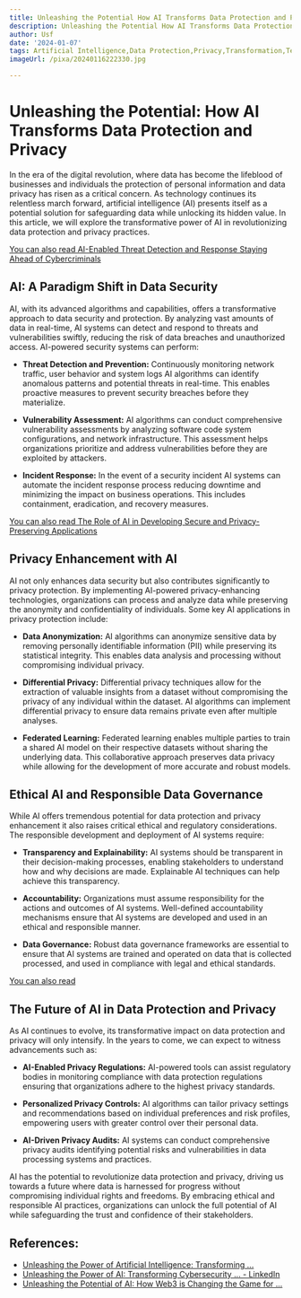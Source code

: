 ```yaml
---
title: Unleashing the Potential How AI Transforms Data Protection and Privacy
description: Unleashing the Potential How AI Transforms Data Protection and Privacy
author: Usf
date: '2024-01-07'
tags: Artificial Intelligence,Data Protection,Privacy,Transformation,Technology
imageUrl: /pixa/20240116222330.jpg

---
```

# Unleashing the Potential: How AI Transforms Data Protection  and  Privacy

In the era  of  the digital revolution, where data has become the lifeblood of businesses and individuals the protection of personal information and data privacy has  risen as a critical concern. As technology continues its relentless march forward, artificial intelligence  (AI) presents itself  as a  potential solution for safeguarding data while unlocking its hidden value. In this  article, we will  explore the transformative power of AI in revolutionizing data protection and privacy practices.

[You can also read  AI-Enabled Threat Detection  and Response Staying Ahead of Cybercriminals](AI-Enabled%20Threat%20Detection%20and%20Response%20Staying%20Ahead%20of%20Cybercriminals)


## AI: A Paradigm  Shift  in Data Security

AI,  with its advanced algorithms  and capabilities, offers a transformative approach to  data security and protection. By analyzing vast amounts of data in real-time, AI  systems can detect and respond to threats and vulnerabilities swiftly, reducing the risk of data breaches and unauthorized access. AI-powered security systems can perform:

* **Threat Detection and Prevention:** Continuously monitoring  network traffic, user  behavior and system logs AI algorithms can identify  anomalous patterns and potential threats in  real-time. This enables proactive measures to prevent security breaches before they materialize.

* **Vulnerability Assessment:** AI algorithms can conduct  comprehensive vulnerability assessments by analyzing software code system  configurations, and  network infrastructure. This assessment helps organizations prioritize and address vulnerabilities before they are exploited by attackers.

* **Incident Response:** In the event of a security incident AI systems can automate the incident response process  reducing downtime and minimizing the impact on business operations. This includes  containment, eradication, and recovery measures.

[You can  also read The  Role of AI in Developing Secure and Privacy-Preserving  Applications](The%20Role%20of%20AI%20in%20Developing%20Secure%20and%20Privacy-Preserving%20Applications)


## Privacy Enhancement with AI

AI not only enhances data security but also contributes significantly to privacy protection. By implementing AI-powered privacy-enhancing technologies, organizations can process and analyze data while preserving the anonymity and confidentiality of individuals. Some key AI applications in privacy protection include:

* **Data Anonymization:** AI algorithms can anonymize sensitive data by removing personally identifiable information (PII) while preserving its  statistical integrity. This enables data analysis  and processing without compromising individual privacy.

*  **Differential Privacy:** Differential privacy techniques allow for the extraction of valuable insights from a dataset without compromising the privacy of any individual within the dataset. AI algorithms can implement differential privacy to ensure data remains private even after multiple analyses.

* **Federated Learning:** Federated learning  enables multiple parties to train a shared  AI model on their respective datasets without sharing the underlying data. This collaborative approach preserves data  privacy while allowing for the development of more accurate and robust models.

##  Ethical AI and Responsible  Data Governance

While AI offers tremendous potential for data protection and privacy enhancement it also raises critical ethical and regulatory considerations.  The responsible  development and deployment of AI systems require:

*  **Transparency and Explainability:** AI systems should be transparent in their decision-making processes,  enabling stakeholders to understand how and  why decisions are made. Explainable AI techniques  can help achieve this  transparency.

* **Accountability:** Organizations must assume responsibility for the actions and outcomes of AI systems. Well-defined accountability mechanisms ensure  that AI systems are developed and used in an ethical and responsible manner.

* **Data Governance:**  Robust data governance frameworks are essential  to ensure that AI systems are trained  and operated on data that is collected  processed, and used in compliance with legal and ethical  standards.

[You can also  read ]()


## The Future of  AI in  Data Protection and Privacy

As AI continues to evolve, its transformative  impact on data protection and privacy will  only intensify. In the years to come,  we can expect to witness advancements such as:

* **AI-Enabled Privacy Regulations:** AI-powered tools  can assist regulatory bodies in monitoring compliance with data protection regulations ensuring  that organizations adhere to the highest privacy standards.

* **Personalized  Privacy Controls:**  AI algorithms can tailor privacy settings and recommendations based  on individual preferences and risk profiles, empowering users with greater control over their personal data.

* **AI-Driven  Privacy Audits:** AI systems can conduct comprehensive privacy audits identifying potential risks and vulnerabilities in data processing systems and practices.

AI has the potential to revolutionize data protection and privacy, driving us towards  a future where data is harnessed  for progress without compromising  individual rights and freedoms. By embracing ethical and responsible AI  practices, organizations can unlock the full potential of AI while  safeguarding the  trust and  confidence of their stakeholders.

## References:
- [Unleashing the Power of Artificial Intelligence: Transforming ...](https://www.linkedin.com/pulse/unleashing-power-artificial-intelligence-transforming)
- [Unleashing the Power of AI: Transforming Cybersecurity ... - LinkedIn](https://www.linkedin.com/pulse/unleashing-power-ai-transforming-cybersecurity-age-rishi)
- [Unleashing the Potential of AI: How Web3 is Changing the Game for ...](https://medium.com/@yash02/unleashing-the-potential-of-ai-how-web3-is-changing-the-game-for-data-privacy-and-security-b1ac28760774)
